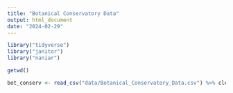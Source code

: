 ```yaml
---
title: "Botanical Conservatory Data"
output: html_document
date: "2024-02-29"
---
```


```r
library("tidyverse")
library("janitor")
library("naniar")
```

```r
getwd()
```


```r
bot_conserv <- read_csv("data/Botanical_Conservatory_Data.csv") %>% clean_names
```

